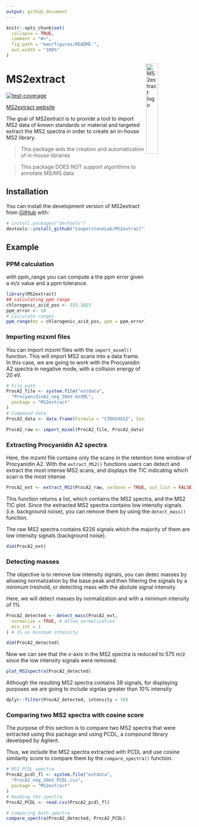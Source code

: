```yaml
---
output: github_document
---
```


<!-- README.md is generated from README.Rmd. Please edit that file -->

```r
knitr::opts_chunk$set(
  collapse = TRUE,
  comment = "#>",
  fig.path = "man/figures/README-",
  out.width = "100%"
)
```

<img src="man/figures/MS2extract_logo.png" alt="MS2extract logo" align="right" width = "25%" height="25%"/>

# MS2extract

<!-- badges: start -->

[![test-coverage](https://github.com/CooperstoneLab/MS2extract/actions/workflows/test-coverage.yaml/badge.svg)](https://github.com/CooperstoneLab/MS2extract/actions/workflows/test-coverage.yaml)
<!-- badges: end -->

[MS2extract website](https://cooperstonelab.github.io/MS2extract/)

The goal of MS2extract is to provide a tool to import MS2 data of known standards
or material and targeted extract the MS2 spectra in order to create an
in-house MS2 library.

> This package aids the creation and automatization of in-house libraries

> This package DOES NOT support algorithms to annotate MS/MS data

## Installation

You can install the development version of MS2extract from [GitHub](https://github.com/) with:

``` r
# install.packages("devtools")
devtools::install_github("CooperstoneLab/MS2extract")
```

## Example

### PPM calculation

with ppm_range you can compute a the ppm error given a m/z value and a ppm
tolerance.

```r
library(MS2extract)
## calculating ppm range
chlorogenic_acid_pos <- 355.1023
ppm_error <- 10
# Calculate ranges
ppm_range(mz = chlorogenic_acid_pos, ppm = ppm_error)
```

### Importing mzxml files

You can  import mzxml files with the `import_mzxml()` function. This will import
 MS2 scans into a data frame. In this case, we are going to work with the
Procyanidin A2 spectra in negative mode, with a collision energy of 20 eV.

```r
# File path
ProcA2_file <- system.file("extdata",
  "ProcyanidinA2_neg_20eV.mzXML",
  package = "MS2extract"
)
# Compound data
ProcA2_data <- data.frame(Formula = "C30H24O12", Ionization_mode = "Negative")

ProcA2_raw <- import_mzxml(ProcA2_file, ProcA2_data)
```

### Extracting Procyanidin A2 spectra

Here, the mzxml file contains only the scans in the retention time window
of Procyanidin A2. With the `extract_MS2()` functions users can detect and
extract the most intense MS2 scans, and displays the TIC indicating which scan
is the most intense

```r
ProcA2_ext <- extract_MS2(ProcA2_raw, verbose = TRUE, out_list = FALSE)
```

This function returns a list, which contains the MS2 spectra, and the MS2 TIC plot.
Since the extracted MS2 spectra contains low intensity signals (i.e. background
noise), you can remove them by using the `detect_mass()` function.

The raw MS2 spectra contains 6226 signals which the majority of them are low
intensity signals (background noise).

```r
dim(ProcA2_ext)
```



### Detecting masses

The objective is to remove low intensity signals, you can detec masses by
allowing normalization by the base peak and then filtering the signals by 
a minimum treshold, or detecting mass with the abolute signal intensity.

Here, we will detect masses by normalization and with a minimum intensity of 
1%

```r
ProcA2_detected <- detect_mass(ProcA2_ext,
  normalize = TRUE, # Allow normalization
  min_int = 1
) # 1% as minimum intensity

dim(ProcA2_detected)
```

Now we can see that the x-axis in the MS2 spectra is reduced to 575 m/z since
the low intensity signals were removed.

```r
plot_MS2spectra(ProcA2_detected)
```


Although the resulting MS2 spectra contains 38 signals, for displaying
purposes we are going to include signlas greater than 10% intensity

```r
dplyr::filter(ProcA2_detected, intensity > 10)
```

### Comparing two MS2 spectra with cosine score

The purpose of this section is to compare two MS2 spectra that were extracted
using this package and using PCDL, a compound library developed by Agilent.

Thus, we include the MS2 spectra extracted with PCDL and use cosine
similarity score to compare them by the `compare_spectra()` function.

```r
# MS2 PCDL spectra
ProcA2_pcdl_fl <- system.file("extdata",
  "ProcA2_neg_20eV_PCDL.csv",
  package = "MS2extract"
)
# Reading the spectra
ProcA2_PCDL <- read.csv(ProcA2_pcdl_fl)

# Comparing both spectra
compare_spectra(ProcA2_detected, ProcA2_PCDL)
```


